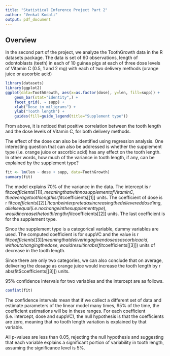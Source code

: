 ```yaml
---
title: "Statistical Inference Project Part 2"
author: "Venkat Kodali"
output: pdf_document
---
```


## Overview

In the second part of the project, we analyze the ToothGrowth data in the R datasets package. The data is set of 60 observations, length of odontoblasts (teeth) in each of 10 guinea pigs at each of three dose levels of Vitamin C (0.5, 1 and 2 mg) with each of two delivery methods (orange juice or ascorbic acid) 


```r
library(datasets)
library(ggplot2)
ggplot(data=ToothGrowth, aes(x=as.factor(dose), y=len, fill=supp)) +
    geom_bar(stat="identity",) +
    facet_grid(. ~ supp) +
    xlab("Dose in miligrams") +
    ylab("Tooth length") +
    guides(fill=guide_legend(title="Supplement type"))
```

From above, it is noticed that positive correlation between the tooth length and the dose levels of Vitamin C, for both delivery methods.

The effect of the dose can also be identified using regression analysis. One interesting question that can also be addressed is whether the supplement type (i.e. orange juice or ascorbic acid) has any effect on the tooth length. In other words, how much of the variance in tooth length, if any, can be explained by the supplement type?

```r
fit <- lm(len ~ dose + supp, data=ToothGrowth)
summary(fit)
```

The model explains 70% of the variance in the data. The intercept is r fit$coefficients[[1]], meaning that with no supplement of Vitamin C, the average tooth length is r fit$coefficients[[1]] units. The coefficient of dose is r fit$coefficients[[2]]. It can be interpreted as increasing the delievered dose 1 mg, all else equal (i.e. no change in the supplement type), would increase the tooth length r fit$coefficients[[2]] units. The last coefficient is for the supplement type. 

Since the supplement type is a categorical variable, dummy variables are used. The computed coefficient is for suppVC and the value is r fit$coefficients[[3]] meaning that delivering a given dose as ascorbic acid, without changing the dose, would result in r abs(fit$coefficients[[3]]) units of decrease in the tooth length. 

Since there are only two categories, we can also conclude that on average, delivering the dosage as orange juice would increase the tooth length by r abs(fit$coefficients[[3]]) units.

95% confidence intervals for two variables and the intercept are as follows.
```r
confint(fit)
```

The confidence intervals mean that if we collect a different set of data and estimate parameters of the linear model many times, 95% of the time, the coefficient estimations will be in these ranges. For each coefficient (i.e. intercept, dose and suppVC), the null hypothesis is that the coefficients are zero, meaning that no tooth length variation is explained by that variable. 

All p-values are less than 0.05, rejecting the null hypothesis and suggesting that each variable explains a significant portion of variability in tooth length, assuming the significance level is 5%.

